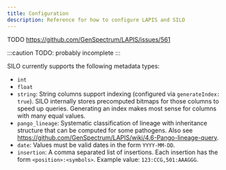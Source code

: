 ```yaml
---
title: Configuration
description: Reference for how to configure LAPIS and SILO
---
```


TODO https://github.com/GenSpectrum/LAPIS/issues/561

:::caution
TODO: probably incomplete
:::

SILO currently supports the following metadata types:

-   `int`
-   `float`
-   `string`: String columns support indexing (configured via `generateIndex: true`). SILO internally stores precomputed bitmaps for those columns to speed up queries. Generating an index makes most sense for columns with many equal values.
-   `pango_lineage`: Systematic classification of lineage with inheritance structure that can be computed for some pathogens. Also see https://github.com/GenSpectrum/LAPIS/wiki/4.6-Pango-lineage-query.
-   `date`: Values must be valid dates in the form `YYYY-MM-DD`.
-   `insertion`: A comma separated list of insertions. Each insertion has the form `<position>:<symbols>`. Example value: `123:CCG,501:AAAGGG`.
